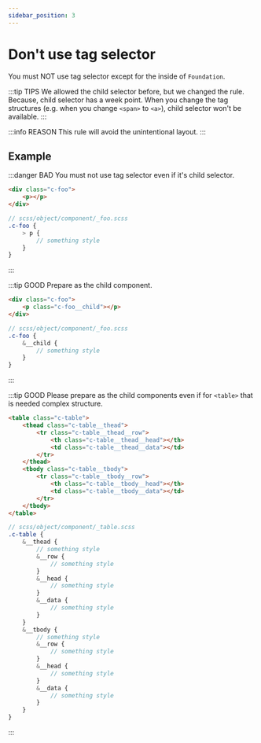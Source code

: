 ```yaml
---
sidebar_position: 3
---
```


# Don't use tag selector

You must NOT use tag selector except for the inside of `Foundation`.

:::tip TIPS
We allowed the child selector before, but we changed the rule. Because, child selector has a week point. When you change the tag structures (e.g. when you change `<span>` to `<a>`), child selector won't be available.
:::

:::info REASON
This rule will avoid the unintentional layout.
:::

## Example

:::danger BAD
You must not use tag selector even if it's child selector.

```html
<div class="c-foo">
    <p></p>
</div>
```

```scss
// scss/object/component/_foo.scss
.c-foo {
    > p {
        // something style
    }
}
```
:::

:::tip GOOD
Prepare as the child component.

```html
<div class="c-foo">
    <p class="c-foo__child"></p>
</div>
```

```scss
// scss/object/component/_foo.scss
.c-foo {
    &__child {
        // something style
    }
}
```
:::

:::tip GOOD
Please prepare as the child components even if for `<table>` that is needed complex structure.

```html
<table class="c-table">
    <thead class="c-table__thead">
        <tr class="c-table__thead__row">
            <th class="c-table__thead__head"></th>
            <td class="c-table__thead__data"></td>
        </tr>
    </thead>
    <tbody class="c-table__tbody">
        <tr class="c-table__tbody__row">
            <th class="c-table__tbody__head"></th>
            <td class="c-table__tbody__data"></td>
        </tr>
    </tbody>
</table>
```

```scss
// scss/object/component/_table.scss
.c-table {
    &__thead {
        // something style
        &__row {
            // something style
        }
        &__head {
            // something style
        }
        &__data {
            // something style
        }
    }
    &__tbody {
        // something style
        &__row {
            // something style
        }
        &__head {
            // something style
        }
        &__data {
            // something style
        }
    }
}
```
:::
